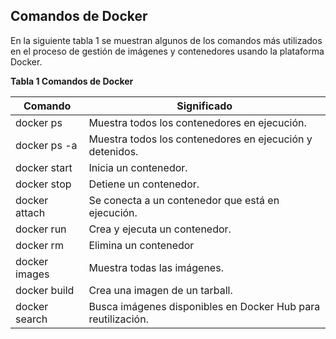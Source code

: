 ## Comandos de Docker

En la siguiente tabla 1 se muestran algunos de los comandos más utilizados en el proceso de gestión de imágenes y contenedores usando la plataforma Docker.

**Tabla 1 Comandos de Docker**

| Comando           | Significado                                                  |
| ------------------| -------------------------------------------------------------|
| docker ps         | Muestra todos los contenedores en ejecución.                 |
| docker ps -a      | Muestra todos los contenedores en ejecución y detenidos.     |
| docker start      | Inicia un contenedor.                                        |
| docker stop       | Detiene un contenedor.                                       |
| docker attach     | Se conecta a un contenedor que está en ejecución.            |
| docker run        | Crea y ejecuta un contenedor.                                |
| docker rm         | Elimina un contenedor                                        |
| docker images     | Muestra todas las imágenes.                                  |
| docker build      | Crea una imagen de un tarball.                               |
| docker search     | Busca imágenes disponibles en Docker Hub para reutilización. |